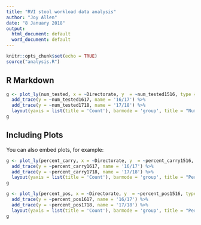 ```yaml
---
title: "RVI stool workload data analysis"
author: "Joy Allen"
date: "8 January 2018"
output:
  html_document: default
  word_document: default
---
```


```r
knitr::opts_chunk$set(echo = TRUE)
source("analysis.R")
```

## R Markdown


```r
g <- plot_ly(num_tested, x = ~Directorate, y  = ~num_tested1516, type = 'bar', name = '15/16') %>%
  add_trace(y = ~num_tested1617, name = '16/17') %>%
  add_trace(y = ~num_tested1718, name = '17/18') %>%
  layout(yaxis = list(title = 'Count'), barmode = 'group', title = "Number tested")
g
```

## Including Plots

You can also embed plots, for example:

```r
g <- plot_ly(percent_carry, x = ~Directorate, y  = ~percent_carry1516, type = 'bar', name = '15/16') %>%
  add_trace(y = ~percent_carry1617, name = '16/17') %>%
  add_trace(y = ~percent_carry1718, name = '17/18') %>%
  layout(yaxis = list(title = 'Count'), barmode = 'group', title = "Percentage carriers")
g

```

```r
g <- plot_ly(percent_pos, x = ~Directorate, y  = ~percent_pos1516, type = 'bar', name = '15/16') %>%
  add_trace(y = ~percent_pos1617, name = '16/17') %>%
  add_trace(y = ~percent_pos1718, name = '17/18') %>%
  layout(yaxis = list(title = 'Count'), barmode = 'group', title = "Percentage positive")
g
```
